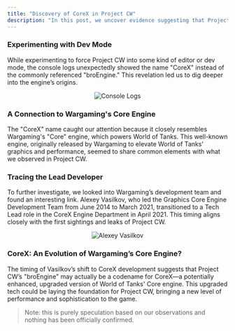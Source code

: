 ```yaml
---
title: "Discovery of CoreX in Project CW"
description: "In this post, we uncover evidence suggesting that Project CW may be powered by an upgraded version of Wargaming's Core engine, known as CoreX. From console logs to the role of a key developer, we dive into how this new engine could be transforming Project CW’s gameplay and graphics."
---
```


### Experimenting with Dev Mode

While experimenting to force Project CW into some kind of editor or dev mode, the console logs unexpectedly showed the name "CoreX" instead of the commonly referenced "broEngine." This revelation led us to dig deeper into the engine’s origins.

<div align="center">

![Console Logs](https://raw.githubusercontent.com/ThatSINEWAVE/pcw-bughunters/refs/heads/main/images/speculations/real-engine-name/console.png)

</div>

### A Connection to Wargaming's Core Engine

The "CoreX" name caught our attention because it closely resembles Wargaming's "Core" engine, which powers World of Tanks. This well-known engine, originally released by Wargaming to elevate World of Tanks' graphics and performance, seemed to share common elements with what we observed in Project CW.

### Tracing the Lead Developer

To further investigate, we looked into Wargaming’s development team and found an interesting link. Alexey Vasilkov, who led the Graphics Core Engine Development Team from June 2014 to March 2021, transitioned to a Tech Lead role in the CoreX Engine Department in April 2021. This timing aligns closely with the first sightings and leaks of Project CW.

<div align="center">

![Alexey Vasilkov](https://raw.githubusercontent.com/ThatSINEWAVE/pcw-bughunters/refs/heads/main/images/speculations/real-engine-name/Alexey.png)

</div>

### CoreX: An Evolution of Wargaming’s Core Engine?

The timing of Vasilkov’s shift to CoreX development suggests that Project CW’s "broEngine" may actually be a codename for CoreX—a potentially enhanced, upgraded version of World of Tanks' Core engine. This upgraded tech could be laying the foundation for Project CW, bringing a new level of performance and sophistication to the game.

> Note: this is purely speculation based on our observations and nothing has been officially confirmed.